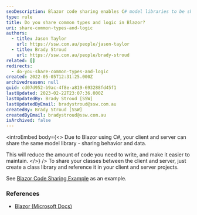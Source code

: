 ```yaml
---
seoDescription: Blazor code sharing enables C# model libraries to be shared between client and server, reducing development effort and maintenance needs.
type: rule
title: Do you share common types and logic in Blazor?
uri: share-common-types-and-logic
authors:
  - title: Jason Taylor
    url: https://ssw.com.au/people/jason-taylor
  - title: Brady Stroud
    url: https://ssw.com.au/people/brady-stroud
related: []
redirects:
  - do-you-share-common-types-and-logic
created: 2022-05-05T12:31:25.000Z
archivedreason: null
guid: cd07d952-b9ac-4f8e-a819-693288fd45f1
lastUpdated: 2023-02-22T23:07:36.000Z
lastUpdatedBy: Brady Stroud [SSW]
lastUpdatedByEmail: bradystroud@ssw.com.au
createdBy: Brady Stroud [SSW]
createdByEmail: bradystroud@ssw.com.au
isArchived: false
---
```


<introEmbed
  body={<>
Due to Blazor using C#, your client and server can share the same model library - sharing behavior and data.

This will reduce the amount of code you need to write, and make it easier to maintain.
  </>}
/>
To share your classes between the client and server, just create a class library and reference it in your client and server projects.

See [Blazor Code Sharing Example](https://github.com/bradystroud/BlazorCodeSharingExample) as an example.

### References

* [Blazor (Microsoft Docs)](https://docs.microsoft.com/en-us/aspnet/core/blazor?WT.mc_id=DT-MVP-33518)

